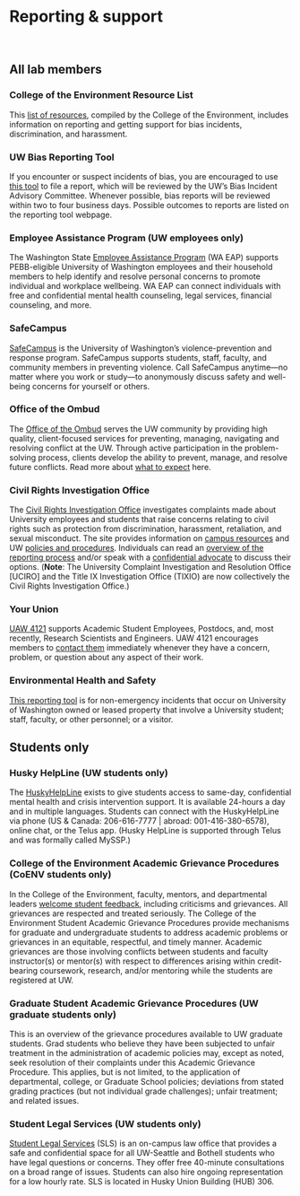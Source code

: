# Reporting & support

<br>

## All lab members

### College of the Environment Resource List

This [list of resources](http://environment.uw.edu/about/diversity-equity-inclusion/non-discrimination-and-sexual-harassment-resources), compiled by the College of the Environment, includes information on reporting and getting support for bias incidents, discrimination, and harassment.

### UW Bias Reporting Tool

If you encounter or suspect incidents of bias, you are encouraged to use [this tool](http://washington.edu/bias) to file a report, which will be reviewed by the UW’s Bias Incident Advisory Committee. Whenever possible, bias reports will be reviewed within two to four business days. Possible outcomes to reports are listed on the reporting tool webpage.
 
### Employee Assistance Program (UW employees only)

The Washington State [Employee Assistance Program](https://hr.uw.edu/worklife/employee-assistance-program/) (WA EAP) supports PEBB-eligible University of Washington employees and their household members to help identify and resolve personal concerns to promote individual and workplace wellbeing. WA EAP can connect individuals with free and confidential mental health counseling, legal services, financial counseling, and more.

### SafeCampus

[SafeCampus](http://washington.edu/safecampus) is the University of Washington’s violence-prevention and response program. SafeCampus supports students, staff, faculty, and community members in preventing violence. Call SafeCampus anytime—no matter where you work or study—to anonymously discuss safety and well-being concerns for yourself or others.
 
### Office of the Ombud

The [Office of the Ombud](http://washington.edu/ombud) serves the UW community by providing high quality, client-focused services for preventing, managing, navigating and resolving conflict at the UW. Through active participation in the problem-solving process, clients develop the ability to prevent, manage, and resolve future conflicts. Read more about [what to expect](https://www.washington.edu/ombud/what-to-expect/) here.

### Civil Rights Investigation Office

The [Civil Rights Investigation Office](https://www.washington.edu/cr-investigations/) investigates complaints made about University employees and students that raise concerns relating to civil rights such as protection from discrimination, harassment, retaliation, and sexual misconduct. The site provides information on [campus resources](https://www.washington.edu/cr-investigations/resources/) and UW [policies and procedures](https://www.washington.edu/cr-investigations/policy-and-procedure/). Individuals can read an [overview of the reporting process](https://www.washington.edu/compliance/tixio/) and/or speak with a [confidential advocate](https://www.washington.edu/sexualassault/support/advocacy/) to discuss their options. (**Note**: The University Complaint Investigation and Resolution Office [UCIRO] and the Title IX Investigation Office (TIXIO) are now collectively the Civil Rights Investigation Office.)
 
### Your Union

[UAW 4121](https://www.uaw4121.org/) supports Academic Student Employees, Postdocs, and, most recently, Research Scientists and Engineers. UAW 4121 encourages members to [contact them](https://www.uaw4121.org/member-center-2/know-your-rights/what-do-i-do-if-i-have-a-problem/) immediately whenever they have a concern, problem, or question about any aspect of their work.
 
### Environmental Health and Safety

[This reporting tool](http://ehs.washington.edu/report-concern) is for non-emergency incidents that occur on University of Washington owned or leased property that involve a University student; staff, faculty, or other personnel; or a visitor.
 

## Students only

### Husky HelpLine (UW students only)

The [HuskyHelpLine](https://wellbeing.uw.edu/huskyhelpline/) exists to give students access to same-day, confidential mental health and crisis intervention support. It is available 24-hours a day and  in multiple languages. Students can connect with the HuskyHelpLine via phone (US & Canada: 206-616-7777 | abroad: 001-416-380-6578), online chat, or the Telus app. (Husky HelpLine is supported through Telus and was formally called MySSP.)

### College of the Environment Academic Grievance Procedures (CoENV students only)

In the College of the Environment, faculty, mentors, and departmental leaders [welcome student feedback](https://environment.uw.edu/intranet/academics/academic-policies/student-academic-grievance-procedures/), including criticisms and grievances. All grievances are respected and treated seriously. The College of the Environment Student Academic Grievance Procedures provide mechanisms for graduate and undergraduate students to address academic problems or grievances in an equitable, respectful, and timely manner. Academic grievances are those involving conflicts between students and faculty instructor(s) or mentor(s) with respect to differences arising within credit-bearing coursework, research, and/or mentoring
while the students are registered at UW.
 
### Graduate Student Academic Grievance Procedures (UW graduate students only)

This is an overview of the grievance procedures available to UW graduate students. Grad students who believe they have been subjected to unfair treatment in the administration of academic policies may, except as noted, seek resolution of their complaints under this Academic Grievance Procedure. This applies, but is not limited, to the application of departmental, college, or Graduate School policies; deviations from stated grading practices (but not individual grade challenges); unfair treatment; and related issues.

### Student Legal Services (UW students only)

[Student Legal Services](http://depts.washington.edu/slsuw/) (SLS) is an on-campus law office that provides a safe and confidential space for all UW-Seattle and Bothell students who have legal questions or concerns. They offer free 40-minute consultations on a broad range of issues. Students can also hire ongoing representation for a low hourly rate. SLS is located in Husky Union Building (HUB) 306.
